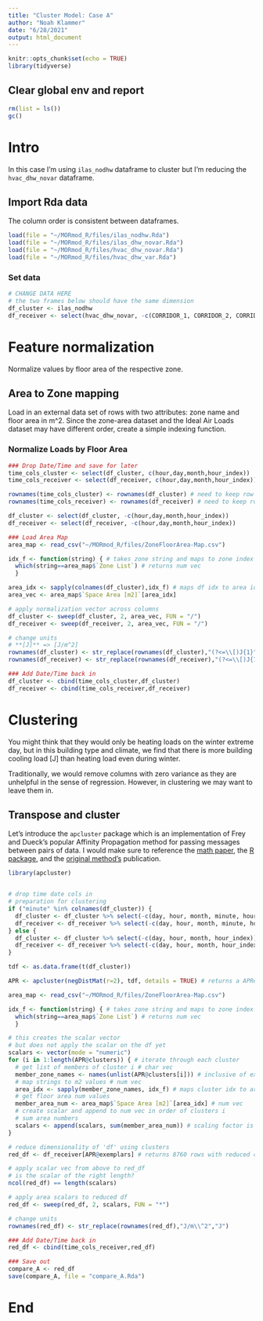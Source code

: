 ```yaml
---
title: "Cluster Model: Case A"
author: "Noah Klammer"
date: "6/28/2021"
output: html_document
---
```


```r
knitr::opts_chunk$set(echo = TRUE)
library(tidyverse)
```

## Clear global env and report

```r
rm(list = ls())
gc()
```

# Intro

In this case I'm using `ilas_nodhw` dataframe to cluster but I'm reducing the  `hvac_dhw_novar` dataframe.

## Import Rda data

The column order is consistent between dataframes.

```r
load(file = "~/MORmod_R/files/ilas_nodhw.Rda")
load(file = "~/MORmod_R/files/ilas_dhw_novar.Rda")
load(file = "~/MORmod_R/files/hvac_dhw_novar.Rda")
load(file = "~/MORmod_R/files/hvac_dhw_var.Rda")

```

### Set data

```r
# CHANGE DATA HERE
# the two frames below should have the same dimension
df_cluster <- ilas_nodhw
df_receiver <- select(hvac_dhw_novar, -c(CORRIDOR_1, CORRIDOR_2, CORRIDOR_3, CORRIDOR_4))
```

# Feature normalization

Normalize values by floor area of the respective zone.

## Area to Zone mapping

Load in an external data set of rows with two attributes: zone name and floor area in m^2. Since the zone-area dataset and the Ideal Air Loads dataset may have different order, create a simple indexing function.

### Normalize Loads by Floor Area

```r

### Drop Date/Time and save for later
time_cols_cluster <- select(df_cluster, c(hour,day,month,hour_index))
time_cols_receiver <- select(df_receiver, c(hour,day,month,hour_index))

rownames(time_cols_cluster) <- rownames(df_cluster) # need to keep row labels
rownames(time_cols_receiver) <- rownames(df_receiver) # need to keep row labels

df_cluster <- select(df_cluster, -c(hour,day,month,hour_index))
df_receiver <- select(df_receiver, -c(hour,day,month,hour_index)) 

### Load Area Map
area_map <- read_csv("~/MORmod_R/files/ZoneFloorArea-Map.csv")

idx_f <- function(string) { # takes zone string and maps to zone index in area_map
  which(string==area_map$`Zone List`) # returns num vec
  }

area_idx <- sapply(colnames(df_cluster),idx_f) # maps df idx to area idx
area_vec <- area_map$`Space Area [m2]`[area_idx]

# apply normalization vector across columns
df_cluster <- sweep(df_cluster, 2, area_vec, FUN = "/")
df_receiver <- sweep(df_receiver, 2, area_vec, FUN = "/") 

# change units
# **[J]** => [J/m^2]
rownames(df_cluster) <- str_replace(rownames(df_cluster),"(?<=\\[)J{1}","J/m^2")
rownames(df_receiver) <- str_replace(rownames(df_receiver),"(?<=\\[)J{1}","J/m^2")

### Add Date/Time back in
df_cluster <- cbind(time_cols_cluster,df_cluster)
df_receiver <- cbind(time_cols_receiver,df_receiver)
```


# Clustering

You might think that they would only be heating loads on the winter extreme day, but in this building type and climate, we find that there is more building cooling load [J] than heating load even during winter.

Traditionally, we would remove columns with zero variance as they are unhelpful in the sense of regression. However, in clustering we may want to leave them in.

## Transpose and cluster

Let's introduce the `apcluster` package which is an implementation of Frey and Dueck's popular Affinity Propagation method for passing messages between pairs of data. I would make sure to reference the [math paper](https://doi.org/10.1080/19401493.2017.1410572), the [R package](https://doi.org/10.1093/bioinformatics/btr406), and the [original method's](https://doi.org/10.1126/science.1136800) publication.


```r
library(apcluster)


# drop time date cols in
# preparation for clustering
if ("minute" %in% colnames(df_cluster)) {
  df_cluster <- df_cluster %>% select(-c(day, hour, month, minute, hour_index))
  df_receiver <- df_receiver %>% select(-c(day, hour, month, minute, hour_index))
} else {
  df_cluster <- df_cluster %>% select(-c(day, hour, month, hour_index))
  df_receiver <- df_receiver %>% select(-c(day, hour, month, hour_index))
}

tdf <- as.data.frame(t(df_cluster))

APR <- apcluster(negDistMat(r=2), tdf, details = TRUE) # returns a APResult

area_map <- read_csv("~/MORmod_R/files/ZoneFloorArea-Map.csv")

idx_f <- function(string) { # takes zone string and maps to zone index in area_map
  which(string==area_map$`Zone List`) # returns num vec
  }

# this creates the scalar vector
# but does not apply the scalar on the df yet
scalars <- vector(mode = "numeric")
for (i in 1:length(APR@clusters)) { # iterate through each cluster
  # get list of members of cluster i # char vec
  member_zone_names <- names(unlist(APR@clusters[i])) # inclusive of exemplar
  # map strings to m2 values # num vec
  area_idx <- sapply(member_zone_names, idx_f) # maps cluster idx to area idx
  # get floor area num values
  member_area_num <- area_map$`Space Area [m2]`[area_idx] # num vec
  # create scalar and append to num vec in order of clusters i
  # sum area numbers
  scalars <- append(scalars, sum(member_area_num)) # scaling factor is sum of areas
}

# reduce dimensionality of 'df' using clusters
red_df <- df_receiver[APR@exemplars] # returns 8760 rows with reduced columns

# apply scalar vec from above to red_df
# is the scalar of the right length?
ncol(red_df) == length(scalars)

# apply area scalars to reduced df
red_df <- sweep(red_df, 2, scalars, FUN = "*")

# change units
rownames(red_df) <- str_replace(rownames(red_df),"J/m\\^2","J")

### Add Date/Time back in
red_df <- cbind(time_cols_receiver,red_df)

### Save out
compare_A <- red_df
save(compare_A, file = "compare_A.Rda")
```

# End

<br><br><br>